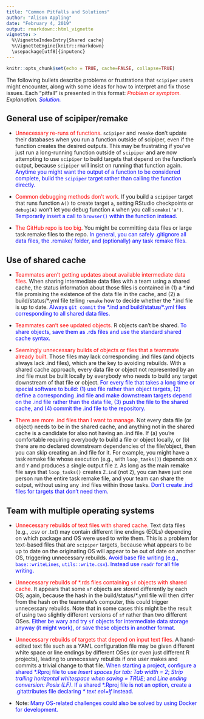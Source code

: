 ```yaml
---
title: "Common Pitfalls and Solutions"
author: "Alison Appling"
date: "February 4, 2019"
output: rmarkdown::html_vignette
vignette: >
  %\VignetteIndexEntry{Shared cache}
  %\VignetteEngine{knitr::rmarkdown}
  \usepackage[utf8]{inputenc}
---
```


<head>
<style>
sym {color: red;}
sol {color: blue;}
</style>
</head>

```r
knitr::opts_chunk$set(echo = TRUE, cache=FALSE, collapse=TRUE)
```

The following bullets describe problems or frustrations that `scipiper` users might encounter, along with some ideas for how to interpret and fix those issues. Each "pitfall" is presented in this format: _<sym>Problem or symptom.</sym> Explanation. <sol>Solution.</sol>_

## General use of scipiper/remake

* <sym>Unnecessary re-runs of functions.</sym> `scipiper` and `remake` don't update their databases when you run a function outside of scipiper, even if the function creates the desired outputs. This may be frustrating if you've just run a long-running function outside of `scipiper` and are now attempting to use `scipiper` to build targets that depend on the function's output, because `scipiper` will insist on running that function again. <sol>Anytime you might want the output of a function to be considered complete, build the `scipiper` target rather than calling the function directly.</sol>

* <sym>Common debugging methods don't work.</sym> If you build a `scipiper` target that runs function `A()` to create target `a`, setting RStudio checkpoints or `debug(A)` won't let you debug function `A` when you call `scmake('a')`. <sol>Temporarily insert a call to `browser()` within the function instead.</sol>

* <sym>The GitHub repo is too big.</sym> You might be committing data files or large task remake files to the repo. <sol>In general, you can safely .gitignore all data files, the .remake/ folder, and (optionally) any task remake files.</sol>

## Use of shared cache

* <sym>Teammates aren't getting updates about available intermediate data files.</sym> When sharing intermediate data files with a team using a shared cache, the status information about those files is contained in (1) a \*.ind file promising the existence of the data file in the cache, and (2) a build/status/\*.yml file telling `remake` how to decide whether the \*.ind file is up to date. <sol>Always `git commit` the \*.ind and build/status/\*.yml files corresponding to all shared data files.</sol>

* <sym>Teammates can't see updated objects.</sym> R objects can't be shared. <sol>To share objects, save them as .rds files and use the standard shared cache syntax.</sol>

* <sym>Seemingly unnecessary builds of objects or files that a teammate already built.</sym> Those files may lack corresponding .ind files (and objects always lack .ind files), which are the key to avoiding rebuilds. With a shared cache approach, every data file or object not represented by an .ind file must be built locally by everybody who needs to build any target downstream of that file or object. <sol>For every file that takes a long time or special software to build: (1) use file rather than object targets, (2) define a corresponding .ind file and make downstream targets depend on the .ind file rather than the data file, (3) push the file to the shared cache, and (4) commit the .ind file to the repository.</sol>

* <sym>There are more .ind files than I want to manage.</sym> Not every data file (or object) needs to be in the shared cache, and anything not in the shared cache is a candidate for also not having an .ind file. If (a) you're comfortable requiring everybody to build a file or object locally, or (b) there are no declared downstream dependencies of the file/object, then you can skip creating an .ind file for it. For example, you might have a task remake file whose execution (e.g., with `loop_tasks()`) depends on `X` and `Y` and produces a single output file `Z`. As long as the main remake file says that `loop_tasks()` creates `Z.ind` (not `Z`), you can have just one person run the entire task remake file, and your team can share the output, without using any .ind files within those tasks. <sol>Don't create .ind files for targets that don't need them.</sol>

## Team with multiple operating systems

* <sym>Unnecessary rebuilds of text files with shared cache.</sym> Text data files (e.g., .csv or .txt) may contain different line endings (EOLs) depending on which package and OS were used to write them. This is a problem for text-based files that are `scipiper` targets, because what appears to be up to date on the originating OS will appear to be out of date on another OS, triggering unnecessary rebuilds. <sol>Avoid base file writing (e.g., `base::writeLines`, `utils::write.csv`). Instead use `readr` for all file writing.</sol>

* <sym>Unnecessary rebuilds of \*.rds files containing `sf` objects with shared cache.</sym> It appears that some `sf` objects are stored differently by each OS; again, because the hash in the build/status/\*.yml file will then differ from the hash on the teammate's computer, this could trigger unnecessary rebuilds. Note that in some cases this might be the result of using two slightly different versions of `sf` rather than two different OSes. <sol>Either be wary and try `sf` objects for intermediate data storage anyway (it might work), or save these objects in another format.</sol>

* <sym>Unnecessary rebuilds of targets that depend on input text files.</sym> A hand-edited text file such as a YAML configuration file may be given different white space or line endings by different OSes (or even just different R projects), leading to unnecessary rebuilds if one user makes and commits a trivial change to that file. <sol>When starting a project, configure a shared \*.Rproj file to use <em>Insert spaces for tab: Tab width = 2</em>; <em>Strip trailing horizontal whitespace when saving = TRUE</em>; and <em>Line ending conversion: Posix (LF)</em>. If a shared \*.Rproj file is not an option, create a .gitattributes file declaring <em>* text eol=lf</em> instead.</sol>

* Note: <sol>Many OS-related challenges could also be solved by using Docker for development.</sol>
